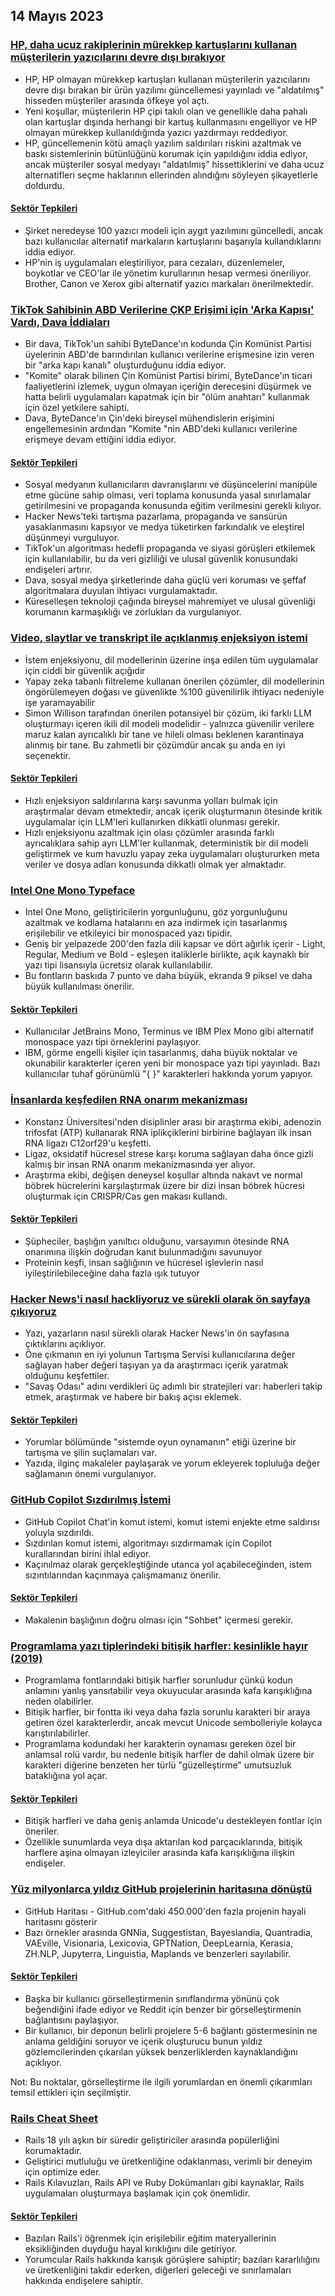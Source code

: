 

<CallToAction />

<Steps>

## 14 Mayıs 2023

### [HP, daha ucuz rakiplerinin mürekkep kartuşlarını kullanan müşterilerin yazıcılarını devre dışı bırakıyor](https://www.telegraph.co.uk/money/consumer-affairs/hp-printers-computers-ink-cartridges-rivals/)

- HP, HP olmayan mürekkep kartuşları kullanan müşterilerin yazıcılarını devre dışı bırakan bir ürün yazılımı güncellemesi yayınladı ve "aldatılmış" hisseden müşteriler arasında öfkeye yol açtı.
- Yeni koşullar, müşterilerin HP çipi takılı olan ve genellikle daha pahalı olan kartuşlar dışında herhangi bir kartuş kullanmasını engelliyor ve HP olmayan mürekkep kullanıldığında yazıcı yazdırmayı reddediyor.
- HP, güncellemenin kötü amaçlı yazılım saldırıları riskini azaltmak ve baskı sistemlerinin bütünlüğünü korumak için yapıldığını iddia ediyor, ancak müşteriler sosyal medyayı "aldatılmış" hissettiklerini ve daha ucuz alternatifleri seçme haklarının ellerinden alındığını söyleyen şikayetlerle doldurdu.

#### [Sektör Tepkileri](http://news.ycombinator.com/item?id=35930518)

- Şirket neredeyse 100 yazıcı modeli için aygıt yazılımını güncelledi, ancak bazı kullanıcılar alternatif markaların kartuşlarını başarıyla kullandıklarını iddia ediyor.
- HP'nin iş uygulamaları eleştiriliyor, para cezaları, düzenlemeler, boykotlar ve CEO'lar ile yönetim kurullarının hesap vermesi öneriliyor. Brother, Canon ve Xerox gibi alternatif yazıcı markaları önerilmektedir.

### [TikTok Sahibinin ABD Verilerine ÇKP Erişimi için 'Arka Kapısı' Vardı, Dava İddiaları](https://www.businessinsider.com/new-lawsuit-alleges-tiktok-owner-let-ccp-access-user-data-2023-5)

- Bir dava, TikTok'un sahibi ByteDance'ın kodunda Çin Komünist Partisi üyelerinin ABD'de barındırılan kullanıcı verilerine erişmesine izin veren bir "arka kapı kanalı" oluşturduğunu iddia ediyor.
- "Komite" olarak bilinen Çin Komünist Partisi birimi, ByteDance'ın ticari faaliyetlerini izlemek, uygun olmayan içeriğin derecesini düşürmek ve hatta belirli uygulamaları kapatmak için bir "ölüm anahtarı" kullanmak için özel yetkilere sahipti.
- Dava, ByteDance'ın Çin'deki bireysel mühendislerin erişimini engellemesinin ardından "Komite "nin ABD'deki kullanıcı verilerine erişmeye devam ettiğini iddia ediyor.

#### [Sektör Tepkileri](http://news.ycombinator.com/item?id=35929348)

- Sosyal medyanın kullanıcıların davranışlarını ve düşüncelerini manipüle etme gücüne sahip olması, veri toplama konusunda yasal sınırlamalar getirilmesini ve propaganda konusunda eğitim verilmesini gerekli kılıyor.
- Hacker News'teki tartışma pazarlama, propaganda ve sansürün yasaklanmasını kapsıyor ve medya tüketirken farkındalık ve eleştirel düşünmeyi vurguluyor.
- TikTok'un algoritması hedefli propaganda ve siyasi görüşleri etkilemek için kullanılabilir, bu da veri gizliliği ve ulusal güvenlik konusundaki endişeleri artırır.
- Dava, sosyal medya şirketlerinde daha güçlü veri koruması ve şeffaf algoritmalara duyulan ihtiyacı vurgulamaktadır.
- Küreselleşen teknoloji çağında bireysel mahremiyet ve ulusal güvenliği korumanın karmaşıklığı ve zorlukları da vurgulanıyor.

### [Video, slaytlar ve transkript ile açıklanmış enjeksiyon istemi](https://simonwillison.net/2023/May/2/prompt-injection-explained/)

- İstem enjeksiyonu, dil modellerinin üzerine inşa edilen tüm uygulamalar için ciddi bir güvenlik açığıdır
- Yapay zeka tabanlı filtreleme kullanan önerilen çözümler, dil modellerinin öngörülemeyen doğası ve güvenlikte %100 güvenilirlik ihtiyacı nedeniyle işe yaramayabilir
- Simon Willison tarafından önerilen potansiyel bir çözüm, iki farklı LLM oluşturmayı içeren ikili dil modeli modelidir - yalnızca güvenilir verilere maruz kalan ayrıcalıklı bir tane ve hileli olması beklenen karantinaya alınmış bir tane. Bu zahmetli bir çözümdür ancak şu anda en iyi seçenektir.

#### [Sektör Tepkileri](http://news.ycombinator.com/item?id=35929122)

- Hızlı enjeksiyon saldırılarına karşı savunma yolları bulmak için araştırmalar devam etmektedir, ancak içerik oluşturmanın ötesinde kritik uygulamalar için LLM'leri kullanırken dikkatli olunması gerekir.
- Hızlı enjeksiyonu azaltmak için olası çözümler arasında farklı ayrıcalıklara sahip ayrı LLM'ler kullanmak, deterministik bir dil modeli geliştirmek ve kum havuzlu yapay zeka uygulamaları oluştururken meta veriler ve dosya adları konusunda dikkatli olmak yer almaktadır.

### [Intel One Mono Typeface](https://github.com/intel/intel-one-mono)

- Intel One Mono, geliştiricilerin yorgunluğunu, göz yorgunluğunu azaltmak ve kodlama hatalarını en aza indirmek için tasarlanmış erişilebilir ve etkileyici bir monospaced yazı tipidir.
- Geniş bir yelpazede 200'den fazla dili kapsar ve dört ağırlık içerir - Light, Regular, Medium ve Bold - eşleşen italiklerle birlikte, açık kaynaklı bir yazı tipi lisansıyla ücretsiz olarak kullanılabilir.
- Bu fontların baskıda 7 punto ve daha büyük, ekranda 9 piksel ve daha büyük kullanılması önerilir.

#### [Sektör Tepkileri](http://news.ycombinator.com/item?id=35925124)

- Kullanıcılar JetBrains Mono, Terminus ve IBM Plex Mono gibi alternatif monospace yazı tipi örneklerini paylaşıyor.
- IBM, görme engelli kişiler için tasarlanmış, daha büyük noktalar ve okunabilir karakterler içeren yeni bir monospace yazı tipi yayınladı. Bazı kullanıcılar tuhaf görünümlü "{ }" karakterleri hakkında yorum yapıyor.

### [İnsanlarda keşfedilen RNA onarım mekanizması](https://phys.org/news/2023-04-hidden-rna-mechanism-humans.html)

- Konstanz Üniversitesi'nden disiplinler arası bir araştırma ekibi, adenozin trifosfat (ATP) kullanarak RNA iplikçiklerini birbirine bağlayan ilk insan RNA ligazı C12orf29'u keşfetti.
- Ligaz, oksidatif hücresel strese karşı koruma sağlayan daha önce gizli kalmış bir insan RNA onarım mekanizmasında yer alıyor.
- Araştırma ekibi, değişen deneysel koşullar altında nakavt ve normal böbrek hücrelerini karşılaştırmak üzere bir dizi insan böbrek hücresi oluşturmak için CRISPR/Cas gen makası kullandı.

#### [Sektör Tepkileri](http://news.ycombinator.com/item?id=35924495)

- Şüpheciler, başlığın yanıltıcı olduğunu, varsayımın ötesinde RNA onarımına ilişkin doğrudan kanıt bulunmadığını savunuyor
- Proteinin keşfi, insan sağlığının ve hücresel işlevlerin nasıl iyileştirilebileceğine daha fazla ışık tutuyor

### [Hacker News'i nasıl hackliyoruz ve sürekli olarak ön sayfaya çıkıyoruz](https://www.indiehackers.com/post/how-to-hack-hacker-news-and-consistently-hit-the-front-page-56b4a04e12)

- Yazı, yazarların nasıl sürekli olarak Hacker News'in ön sayfasına çıktıklarını açıklıyor.
- Öne çıkmanın en iyi yolunun Tartışma Servisi kullanıcılarına değer sağlayan haber değeri taşıyan ya da araştırmacı içerik yaratmak olduğunu keşfettiler.
- "Savaş Odası" adını verdikleri üç adımlı bir stratejileri var: haberleri takip etmek, araştırmak ve habere bir bakış açısı eklemek.

#### [Sektör Tepkileri](http://news.ycombinator.com/item?id=35929794)

- Yorumlar bölümünde "sistemde oyun oynamanın" etiği üzerine bir tartışma ve şilin suçlamaları var.
- Yazıda, ilginç makaleler paylaşarak ve yorum ekleyerek topluluğa değer sağlamanın önemi vurgulanıyor.

### [GitHub Copilot Sızdırılmış İstemi](https://simonwillison.net/2023/May/12/github-copilot-chat-leaked-prompt/)

- GitHub Copilot Chat'in komut istemi, komut istemi enjekte etme saldırısı yoluyla sızdırıldı.
- Sızdırılan komut istemi, algoritmayı sızdırmamak için Copilot kurallarından birini ihlal ediyor.
- Kaçınılmaz olarak gerçekleştiğinde utanca yol açabileceğinden, istem sızıntılarından kaçınmaya çalışmamanız önerilir.

#### [Sektör Tepkileri](http://news.ycombinator.com/item?id=35924293)

- Makalenin başlığının doğru olması için "Sohbet" içermesi gerekir.

### [Programlama yazı tiplerindeki bitişik harfler: kesinlikle hayır (2019)](https://practicaltypography.com/ligatures-in-programming-fonts-hell-no.html)

- Programlama fontlarındaki bitişik harfler sorunludur çünkü kodun anlamını yanlış yansıtabilir veya okuyucular arasında kafa karışıklığına neden olabilirler.
- Bitişik harfler, bir fontta iki veya daha fazla sorunlu karakteri bir araya getiren özel karakterlerdir, ancak mevcut Unicode sembolleriyle kolayca karıştırılabilirler.
- Programlama kodundaki her karakterin oynaması gereken özel bir anlamsal rolü vardır, bu nedenle bitişik harfler de dahil olmak üzere bir karakteri diğerine benzeten her türlü "güzelleştirme" umutsuzluk bataklığına yol açar.

#### [Sektör Tepkileri](http://news.ycombinator.com/item?id=35925821)

- Bitişik harfleri ve daha geniş anlamda Unicode'u destekleyen fontlar için öneriler.
- Özellikle sunumlarda veya dışa aktarılan kod parçacıklarında, bitişik harflere aşina olmayan izleyiciler arasında kafa karışıklığına ilişkin endişeler.

### [Yüz milyonlarca yıldız GitHub projelerinin haritasına dönüştü](https://anvaka.github.io/map-of-github/)

- GitHub Haritası - GitHub.com'daki 450.000'den fazla projenin hayali haritasını gösterir
- Bazı örnekler arasında GNNia, Suggestistan, Bayeslandia, Quantradia, VAEville, Visionaria, Lexicovia, GPTNation, DeepLearnia, Kerasia, ZH.NLP, Jupyterra, Linguistia, Maplands ve benzerleri sayılabilir.

#### [Sektör Tepkileri](http://news.ycombinator.com/item?id=35931402)

- Başka bir kullanıcı görselleştirmenin sınıflandırma yönünü çok beğendiğini ifade ediyor ve Reddit için benzer bir görselleştirmenin bağlantısını paylaşıyor.
- Bir kullanıcı, bir deponun belirli projelere 5-6 bağlantı göstermesinin ne anlama geldiğini soruyor ve içerik oluşturucu bunun yıldız gözlemcilerinden çıkarılan yüksek benzerliklerden kaynaklandığını açıklıyor.

Not: Bu noktalar, görselleştirme ile ilgili yorumlardan en önemli çıkarımları temsil ettikleri için seçilmiştir.

### [Rails Cheat Sheet](https://fly.io/ruby-dispatch/welcome-to-rails-cheat-sheet/)

- Rails 18 yılı aşkın bir süredir geliştiriciler arasında popülerliğini korumaktadır.
- Geliştirici mutluluğu ve üretkenliğine odaklanması, verimli bir deneyim için optimize eder.
- Rails Kılavuzları, Rails API ve Ruby Dokümanları gibi kaynaklar, Rails uygulamaları oluşturmaya başlamak için çok önemlidir.

#### [Sektör Tepkileri](http://news.ycombinator.com/item?id=35927813)

- Bazıları Rails'i öğrenmek için erişilebilir eğitim materyallerinin eksikliğinden duyduğu hayal kırıklığını dile getiriyor.
- Yorumcular Rails hakkında karışık görüşlere sahiptir; bazıları kararlılığını ve üretkenliğini takdir ederken, diğerleri geleceği ve sınırlamaları hakkında endişelere sahiptir.

</Steps>

